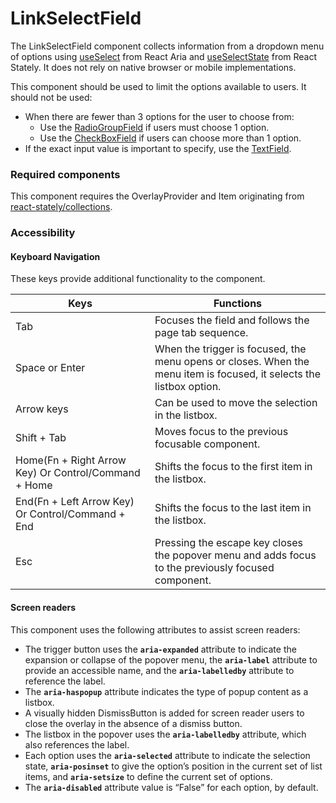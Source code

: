 <Meta title="Components/LinkSelectField/LinkSelectField" />

# LinkSelectField

The LinkSelectField component collects information from a dropdown menu of options using [useSelect](https://react-spectrum.adobe.com/react-aria/useSelect.html) from React Aria and 
[useSelectState](https://react-spectrum.adobe.com/react-stately/useSelectState.html) from React Stately. 
It does not rely on native browser or mobile implementations.

This component should be used to limit the options available to users. 
It should not be used:
- When there are fewer than 3 options for the user to choose from: 
  - Use the [RadioGroupField](./?path=/docs/form-radiogroupfield--default) if users must choose 1 option. 
  - Use the [CheckBoxField](./?path=/docs/form-checkboxfield--default) if users can choose more than 1 option. 
- If the exact input value is important to specify, use the [TextField](./?path=/docs/form-textfield--default).

### Required components

This component requires the OverlayProvider and Item originating from [react-stately/collections](https://react-spectrum.adobe.com/react-stately/collections.html). 

### Accessibility

#### Keyboard Navigation

These keys provide additional functionality to the component. 

| Keys | Functions |
| ---- | --------- |
| Tab | Focuses the field and follows the page tab sequence. |
| Space or Enter | When the trigger is focused, the menu opens or closes. When the menu item is focused, it selects the listbox option. |
| Arrow keys | Can be used to move the selection in the listbox. |
| Shift + Tab | Moves focus to the previous focusable component.|
| Home(Fn + Right Arrow Key) Or Control/Command + Home | Shifts the focus to the first item in the listbox. |
| End(Fn + Left Arrow Key) Or Control/Command + End | Shifts the focus to the last item in the listbox. |
| Esc | Pressing the escape key closes the popover menu and adds focus to the previously focused component.|

#### Screen readers

This component uses the following attributes to assist screen readers:

- The trigger button uses the **`aria-expanded`** attribute to indicate the expansion or collapse of the popover menu, the  **`aria-label`** attribute to provide an accessible name, and the  **`aria-labelledby`** attribute to reference the label.
- The **`aria-haspopup`** attribute indicates the type of popup content as a listbox.
- A visually hidden DismissButton is added for screen reader users to close the overlay in the absence of a dismiss button.
- The listbox in the popover uses the **`aria-labelledby`** attribute, which also references the label.
- Each option uses the **`aria-selected`** attribute to indicate the selection state,  **`aria-posinset`** to give the option’s position in the current set of list items, and  **`aria-setsize`** to define the current set of options. 
- The **`aria-disabled`** attribute value is “False” for each option, by default.